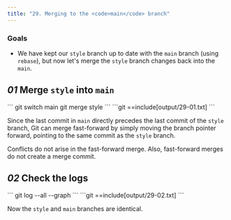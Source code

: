 ```yaml
---
title: "29. Merging to the <code>main</code> branch"
---
```


### Goals

- We have kept our `style` branch up to date with the `main` branch (using `rebase`), but now let's merge the `style` branch changes back into the `main`.

## _01_ Merge `style` into `main`

<Run>
```
git switch main
git merge style
```
</Run>

<Output>
```git
==include[output/29-01.txt]
```
</Output>

Since the last commit in `main` directly precedes the last commit of the `style` branch, Git can merge fast-forward by simply moving the branch pointer forward, pointing to the same commit as the `style` branch.

Conflicts do not arise in the fast-forward merge. Also, fast-forward merges do not create a merge commit.

## _02_ Check the logs

<Run>
```
git log --all --graph
```
</Run>

<Output>
```git
==include[output/29-02.txt]
```
</Output>

Now the `style` and `main` branches are identical.
